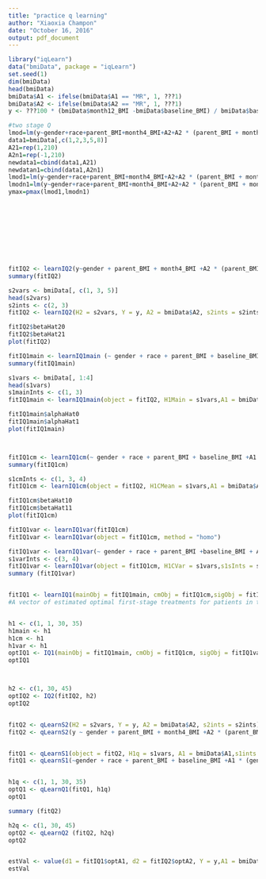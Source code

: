 ---
title: "practice q learning"
author: "Xiaoxia Champon"
date: "October 16, 2016"
output: pdf_document
---

```{r }
library("iqLearn")
data("bmiData", package = "iqLearn")
set.seed(1)
dim(bmiData)
head(bmiData)
bmiData$A1 <- ifelse(bmiData$A1 == "MR", 1, ???1)
bmiData$A2 <- ifelse(bmiData$A2 == "MR", 1, ???1)
y <- ???100 * (bmiData$month12_BMI -bmiData$baseline_BMI) / bmiData$baseline_BMI

#two stage Q
lmod=lm(y~gender+race+parent_BMI+month4_BMI+A2+A2 * (parent_BMI + month4_BMI),data=bmiData)
data1=bmiData[,c(1,2,3,5,8)]
A21=rep(1,210)
A2n1=rep(-1,210)
newdata1=cbind(data1,A21)
newdatan1=cbind(data1,A2n1)
lmod1=lm(y~gender+race+parent_BMI+month4_BMI+A2+A2 * (parent_BMI + month4_BMI),data=newdata1)
lmodn1=lm(y~gender+race+parent_BMI+month4_BMI+A2+A2 * (parent_BMI + month4_BMI),data=newdatan1)
ymax=pmax(lmod1,lmodn1)










fitIQ2 <- learnIQ2(y~gender + parent_BMI + month4_BMI +A2 * (parent_BMI + month4_BMI), data = bmiData, treatName = "A2",intNames = c("parent_BMI", "month4_BMI"))
summary(fitIQ2)

s2vars <- bmiData[, c(1, 3, 5)]
head(s2vars)
s2ints <- c(2, 3)
fitIQ2 <- learnIQ2(H2 = s2vars, Y = y, A2 = bmiData$A2, s2ints = s2ints) 

fitIQ2$betaHat20
fitIQ2$betaHat21
plot(fitIQ2)

fitIQ1main <- learnIQ1main (~ gender + race + parent_BMI + baseline_BMI +A1 * (gender + parent_BMI), data = bmiData, treatName = "A1",intNames = c("gender", "parent_BMI"), s2object = fitIQ2)
summary(fitIQ1main)

s1vars <- bmiData[, 1:4]
head(s1vars)
s1mainInts <- c(1, 3)
fitIQ1main <- learnIQ1main(object = fitIQ2, H1Main = s1vars,A1 = bmiData$A1, s1mainInts = s1mainInts)

fitIQ1main$alphaHat0
fitIQ1main$alphaHat1
plot(fitIQ1main)



fitIQ1cm <- learnIQ1cm(~ gender + race + parent_BMI + baseline_BMI +A1 * (gender + parent_BMI + baseline_BMI), data = bmiData,treatName = "A1", intNames = c("gender", "parent_BMI", "baseline_BMI"),s2object = fitIQ2)
summary(fitIQ1cm)

s1cmInts <- c(1, 3, 4)
fitIQ1cm <- learnIQ1cm(object = fitIQ2, H1CMean = s1vars,A1 = bmiData$A1, s1cmInts = s1cmInts)

fitIQ1cm$betaHat10
fitIQ1cm$betaHat11
plot(fitIQ1cm)

fitIQ1var <- learnIQ1var(fitIQ1cm)
fitIQ1var <- learnIQ1var(object = fitIQ1cm, method = "homo")

fitIQ1var <- learnIQ1var(~ gender + race + parent_BMI +baseline_BMI + A1 * (parent_BMI), data = bmiData, treatName = "A1",intNames = "parent_BMI", method = "hetero", cmObject = fitIQ1cm)
s1varInts <- c(3, 4)
fitIQ1var <- learnIQ1var(object = fitIQ1cm, H1CVar = s1vars,s1sInts = s1varInts, method = "hetero")
summary (fitIQ1var)


fitIQ1 <- learnIQ1(mainObj = fitIQ1main, cmObj = fitIQ1cm,sigObj = fitIQ1var, dens = "nonpar")
#A vector of estimated optimal first-stage treatments for patients in the study is returned ($optA1).


h1 <- c(1, 1, 30, 35)
h1main <- h1
h1cm <- h1
h1var <- h1
optIQ1 <- IQ1(mainObj = fitIQ1main, cmObj = fitIQ1cm, sigObj = fitIQ1var,dens = "nonpar", h1main = h1main, h1cm = h1cm, h1sig = h1var)
optIQ1



h2 <- c(1, 30, 45)
optIQ2 <- IQ2(fitIQ2, h2)
optIQ2


fitQ2 <- qLearnS2(H2 = s2vars, Y = y, A2 = bmiData$A2, s2ints = s2ints)
fitQ2 <- qLearnS2(y ~ gender + parent_BMI + month4_BMI +A2 * (parent_BMI + month4_BMI), data = bmiData, treatName = "A2",intNames = c("parent_BMI", "month4_BMI"))


fitQ1 <- qLearnS1(object = fitQ2, H1q = s1vars, A1 = bmiData$A1,s1ints = c(3, 4))
fitQ1 <- qLearnS1(~gender + race + parent_BMI + baseline_BMI +A1 * (gender + parent_BMI), data = bmiData, treatName = "A1",intNames = c("gender", "parent_BMI"), qS2object = fitQ2)


h1q <- c(1, 1, 30, 35)
optQ1 <- qLearnQ1(fitQ1, h1q)
optQ1

summary (fitQ2)

h2q <- c(1, 30, 45)
optQ2 <- qLearnQ2 (fitQ2, h2q)
optQ2


estVal <- value(d1 = fitIQ1$optA1, d2 = fitIQ2$optA2, Y = y,A1 = bmiData$A1, A2 = bmiData$A2)
estVal
```

